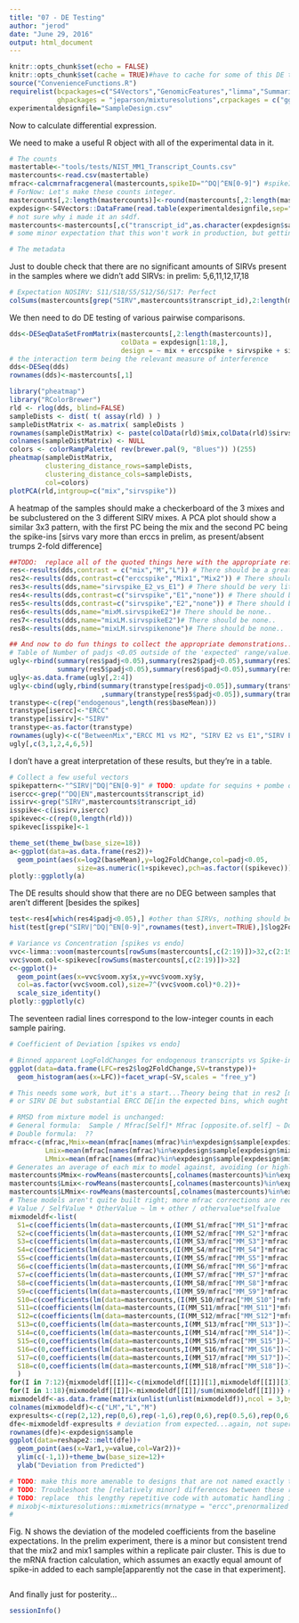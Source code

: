 ```yaml
---
title: "07 - DE Testing"
author: "jerod"
date: "June 29, 2016"
output: html_document
---
```


```r
knitr::opts_chunk$set(echo = FALSE)
knitr::opts_chunk$set(cache = TRUE)#have to cache for some of this DE to be iteratively useful.
source("ConvenienceFunctions.R")
requirelist(bcpackages=c("S4Vectors","GenomicFeatures","limma","SummarizedExperiment","DESeq2"),
            ghpackages = "jeparson/mixturesolutions",crpackages = c("ggplot2","plotly"))
experimentaldesignfile="SampleDesign.csv"
```

Now to calculate differential expression.

We need to make a useful R object with all of the experimental data in it.
```r
# The counts
mastertable<-"tools/tests/NIST_MM1_Transcript_Counts.csv"
mastercounts<-read.csv(mastertable)
mfrac<-calcmrnafracgeneral(mastercounts,spikeID="^DQ|^EN[0-9]") #spikeID is for the transcript names: These patterns match the ERCCs.  This prefers to be done before integer rounding...
# ForNow: Let's make these counts integer.
mastercounts[,2:length(mastercounts)]<-round(mastercounts[,2:length(mastercounts)])
expdesign<-S4Vectors::DataFrame(read.table(experimentaldesignfile,sep="\t",header=TRUE))
# not sure why i made it an s4df.
mastercounts<-mastercounts[,c("transcript_id",as.character(expdesign$sample))] # These seem to get merged out of order, so a quick fix.
# some minor expectation that this won't work in production, but getting the order correct is important.

# The metadata 
```
Just to double check that there are no significant amounts of SIRVs present in the samples
where we didn't add SIRVs: in prelim: 5,6,11,12,17,18
```r
# Expectation NOSIRV: S11/S18/S5/S12/S6/S17: Perfect 
colSums(mastercounts[grep("SIRV",mastercounts$transcript_id),2:length(mastercounts)])>(colSums(mastercounts[,2:length(mastercounts)])*0.01)
```

We then need to do DE testing of various pairwise comparisons.

```r
dds<-DESeqDataSetFromMatrix(mastercounts[,2:length(mastercounts)],
                            colData = expdesign[1:18,],
                            design = ~ mix + erccspike + sirvspike + sirvspike:mix) 
# the interaction term being the relevant measure of interference
dds<-DESeq(dds)
rownames(dds)<-mastercounts[,1]
```
```r

library("pheatmap")
library("RColorBrewer")
rld <- rlog(dds, blind=FALSE)
sampleDists <- dist( t( assay(rld) ) )
sampleDistMatrix <- as.matrix( sampleDists )
rownames(sampleDistMatrix) <- paste(colData(rld)$mix,colData(rld)$sirvspike,colData(rld)$erccspike)
colnames(sampleDistMatrix) <- NULL
colors <- colorRampPalette( rev(brewer.pal(9, "Blues")) )(255)
pheatmap(sampleDistMatrix,
         clustering_distance_rows=sampleDists,
         clustering_distance_cols=sampleDists,
         col=colors)
plotPCA(rld,intgroup=c("mix","sirvspike"))
```
A heatmap of the samples should make a checkerboard of the 3 mixes and be subclustered on the 3 different SIRV mixes.
A PCA plot should show a similar 3x3 pattern, with the first PC being the mix and the second PC being the spike-ins [sirvs vary more than erccs in prelim, as present/absent trumps 2-fold difference]
```r
##TODO:  replace all of the quoted things here with the appropriate references to the expdesign file.
res<-results(dds,contrast = c("mix","M","L")) # There should be a great deal of DE
res2<-results(dds,contrast=c("erccspike","Mix1","Mix2")) # There should be very little..
res3<-results(dds,name="sirvspike_E2_vs_E1") # There should be very little..
res4<-results(dds,contrast=c("sirvspike","E1","none")) # There should be very little..
res5<-results(dds,contrast=c("sirvspike","E2","none")) # There should be very little..
res6<-results(dds,name="mixM.sirvspikeE2")# There should be none..
res7<-results(dds,name="mixLM.sirvspikeE2")# There should be none..
res8<-results(dds,name="mixLM.sirvspikenone")# There should be none..

## And now to do fun things to collect the appropriate demonstrations....
# Table of Number of padjs <0.05 outside of the 'expected' range/value... 
ugly<-rbind(summary(res$padj<0.05),summary(res2$padj<0.05),summary(res3$padj<0.05),summary(res4$padj<0.05),
            summary(res5$padj<0.05),summary(res6$padj<0.05),summary(res7$padj<0.05),summary(res8$padj<0.05))
ugly<-as.data.frame(ugly[,2:4])
ugly<-cbind(ugly,rbind(summary(transtype[res$padj<0.05]),summary(transtype[res2$padj<0.05]),summary(transtype[res3$padj<0.05]),summary(transtype[res4$padj<0.05])
                       ,summary(transtype[res5$padj<0.05]),summary(transtype[res6$padj<0.05]),summary(transtype[res7$padj<0.05]),summary(transtype[res8$padj<0.05])))
transtype<-c(rep("endogenous",length(res$baseMean)))
transtype[isercc]<-"ERCC"
transtype[issirv]<-"SIRV"
transtype<-as.factor(transtype)
rownames(ugly)<-c("BetweenMix","ERCC M1 vs M2", "SIRV E2 vs E1","SIRV E1 vs None","SIRV E2 vs None", "MixM::SIRVE2","MixLM::SIRVE2","MixLM::noSIRV")
ugly[,c(3,1,2,4,6,5)]
```
I don't have a great interpretation of these results, but they're in a table.
```R
# Collect a few useful vectors
spikepattern<-"^SIRV|^DQ|^EN[0-9]" # TODO: update for sequins + pombe once the correct reference exists 
isercc<-grep("^DQ|EN",mastercounts$transcript_id)
issirv<-grep("SIRV",mastercounts$transcript_id)
isspike<-c(issirv,isercc)
spikevec<-c(rep(0,length(rld)))
spikevec[isspike]<-1

theme_set(theme_bw(base_size=18))
a<-ggplot(data=as.data.frame(res2))+
  geom_point(aes(x=log2(baseMean),y=log2FoldChange,col=padj<0.05,
                 size=as.numeric(1+spikevec),pch=as.factor((spikevec)))) # Easy MA plots.  
plotly::ggplotly(a)
```
The DE results should show that there are no DEG between samples that aren't different [besides the spikes]
```r
test<-res4[which(res4$padj<0.05),] #other than SIRVs, nothing should be DE 
hist(test[grep("SIRV|^DQ|^EN[0-9]",rownames(test),invert=TRUE),]$log2FoldChange) # is there a bias in the direction of fold changes?  If SIRVs were interfering...

```

```R
# Variance vs Concentration [spikes vs endo]
vvc<-limma::voom(mastercounts[rowSums(mastercounts[,c(2:19)])>32,c(2:19)],save.plot=TRUE)
vvc$voom.col<-spikevec[rowSums(mastercounts[,c(2:19)])>32]
c<-ggplot()+
  geom_point(aes(x=vvc$voom.xy$x,y=vvc$voom.xy$y,
  col=as.factor(vvc$voom.col),size=7^(vvc$voom.col)*0.2))+
  scale_size_identity()
plotly::ggplotly(c)
```
The seventeen radial lines correspond to the low-integer counts in each sample pairing.  
```R
# Coefficient of Deviation [spikes vs endo]
```
```R
# Binned apparent LogFoldChanges for endogenous transcripts vs Spike-ins
ggplot(data=data.frame(LFC=res2$log2FoldChange,SV=transtype))+
  geom_histogram(aes(x=LFC))+facet_wrap(~SV,scales = "free_y")

# This needs some work, but it's a start...Theory being that in res2 [mix1 vs mix2] there should be no endogenous DE
# or SIRV DE but substantial ERCC DE[in the expected bins, which ought to bemanually set]
```
```R
# RMSD from mixture model is unchanged:
# General formula:  Sample / Mfrac[Self]* Mfrac [opposite.of.self] ~ Double + Nonself 
# Double formula:  ??
mfrac<-c(mfrac,Mmix=mean(mfrac[names(mfrac)%in%expdesign$sample[expdesign$mix=="M"]]),
         Lmix=mean(mfrac[names(mfrac)%in%expdesign$sample[expdesign$mix=="L"]]),
         LMmix=mean(mfrac[names(mfrac)%in%expdesign$sample[expdesign$mix=="LM"]]))
# Generates an average of each mix to model against, avoiding (or highlighting?) any effects due to 'bad' samples 
mastercounts$Mmix<-rowMeans(mastercounts[,colnames(mastercounts)%in%expdesign$sample[expdesign$mix=="M"]])
mastercounts$Lmix<-rowMeans(mastercounts[,colnames(mastercounts)%in%expdesign$sample[expdesign$mix=="L"]])
mastercounts$LMmix<-rowMeans(mastercounts[,colnames(mastercounts)%in%expdesign$sample[expdesign$mix=="LM"]])
# These models aren't quite built right; more mfrac corrections are required...
# Value / SelfValue * OtherValue ~ lm + other / othervalue*selfvalue 
mixmodeldf<-list(
  S1=c(coefficients(lm(data=mastercounts,(I(MM_S1/mfrac["MM_S1"]*mfrac["Lmix"]))~LMmix+I(Lmix/mfrac["Lmix"]*mfrac["Mmix"])+0)),0),
  S2=c(coefficients(lm(data=mastercounts,(I(MM_S2/mfrac["MM_S2"]*mfrac["Lmix"]))~LMmix+I(Lmix/mfrac["Lmix"]*mfrac["Mmix"])+0)),0),
  S3=c(coefficients(lm(data=mastercounts,(I(MM_S3/mfrac["MM_S3"]*mfrac["Lmix"]))~LMmix+I(Lmix/mfrac["Lmix"]*mfrac["Mmix"])+0)),0),
  S4=c(coefficients(lm(data=mastercounts,(I(MM_S4/mfrac["MM_S4"]*mfrac["Lmix"]))~LMmix+I(Lmix/mfrac["Lmix"]*mfrac["Mmix"])+0)),0),
  S5=c(coefficients(lm(data=mastercounts,(I(MM_S5/mfrac["MM_S5"]*mfrac["Lmix"]))~LMmix+I(Lmix/mfrac["Lmix"]*mfrac["Mmix"])+0)),0),
  S6=c(coefficients(lm(data=mastercounts,(I(MM_S6/mfrac["MM_S6"]*mfrac["Lmix"]))~LMmix+I(Lmix/mfrac["Lmix"]*mfrac["Mmix"])+0)),0),
  S7=c(coefficients(lm(data=mastercounts,(I(MM_S7/mfrac["MM_S7"]*mfrac["Mmix"]))~LMmix+I(Mmix/mfrac["Mmix"]*mfrac["Lmix"])+0)),0),
  S8=c(coefficients(lm(data=mastercounts,(I(MM_S8/mfrac["MM_S8"]*mfrac["Mmix"]))~LMmix+I(Mmix/mfrac["Mmix"]*mfrac["Lmix"])+0)),0),
  S9=c(coefficients(lm(data=mastercounts,(I(MM_S9/mfrac["MM_S9"]*mfrac["Mmix"]))~LMmix+I(Mmix/mfrac["Mmix"]*mfrac["Lmix"])+0)),0),
  S10=c(coefficients(lm(data=mastercounts,(I(MM_S10/mfrac["MM_S10"]*mfrac["Mmix"]))~LMmix+I(Mmix/mfrac["Mmix"]*mfrac["Lmix"])+0)),0),
  S11=c(coefficients(lm(data=mastercounts,(I(MM_S11/mfrac["MM_S11"]*mfrac["Mmix"]))~LMmix+I(Mmix/mfrac["Mmix"]*mfrac["Lmix"])+0)),0),
  S12=c(coefficients(lm(data=mastercounts,(I(MM_S12/mfrac["MM_S12"]*mfrac["Mmix"]))~LMmix+I(Mmix/mfrac["Mmix"]*mfrac["Lmix"])+0)),0),
  S13=c(0,coefficients(lm(data=mastercounts,I(MM_S13/mfrac["MM_S13"])~I(Lmix/mfrac["Lmix"])+I(Mmix/mfrac["Mmix"])+0))),
  S14=c(0,coefficients(lm(data=mastercounts,I(MM_S14/mfrac["MM_S14"])~I(Lmix/mfrac["Lmix"])+I(Mmix/mfrac["Mmix"])+0))),
  S15=c(0,coefficients(lm(data=mastercounts,I(MM_S15/mfrac["MM_S15"])~I(Lmix/mfrac["Lmix"])+I(Mmix/mfrac["Mmix"])+0))),
  S16=c(0,coefficients(lm(data=mastercounts,I(MM_S16/mfrac["MM_S16"])~I(Lmix/mfrac["Lmix"])+I(Mmix/mfrac["Mmix"])+0))),
  S17=c(0,coefficients(lm(data=mastercounts,I(MM_S17/mfrac["MM_S17"])~I(Lmix/mfrac["Lmix"])+I(Mmix/mfrac["Mmix"])+0))),
  S18=c(0,coefficients(lm(data=mastercounts,I(MM_S18/mfrac["MM_S18"])~I(Lmix/mfrac["Lmix"])+I(Mmix/mfrac["Mmix"])+0)))
  )
for(I in 7:12){mixmodeldf[[I]]<-c(mixmodeldf[[I]][1],mixmodeldf[[I]][3],mixmodeldf[[I]][2])} # puts the 0 in the right spot of the 7-12 mixes.
for(I in 1:18){mixmodeldf[[I]]<-mixmodeldf[[I]]/sum(mixmodeldf[[I]])} # Normalize to 1.
mixmodeldf<-as.data.frame(matrix(unlist(unlist(mixmodeldf)),ncol = 3,byrow = TRUE))
colnames(mixmodeldf)<-c("LM","L","M")
expresults<-c(rep(2,12),rep(0,6),rep(-1,6),rep(0,6),rep(0.5,6),rep(0,6),rep(-1,6),rep(0.5,6)) #Expected Output of the mixmodeldf.
dfe<-mixmodeldf-expresults # deviation from expected...again, not super general
rownames(dfe)<-expdesign$sample
ggplot(data=reshape2::melt(dfe))+
  geom_point(aes(x=Var1,y=value,col=Var2))+
  ylim(c(-1,1))+theme_bw(base_size=12)+
  ylab("Deviation from Predicted")

# TODO: make this more amenable to designs that are not named exactly the same as mine (eg: Replace MM_Sx with terms b/o expdesign$sample)
# TODO: Troubleshoot the [relatively minor] differences between these results and kallisto results.  The mRNA fractions in particular vary somewhat markedly [albeit with the same trends]
# TODO: replace  this lengthy repetitive code with automatic handling in mixmetrics. [but it'll take much longer to implement, so...easy manual for now!]
# mixobj<-mixturesolutions::mixmetrics(mrnatype = "ercc",prenormalized = TRUE,modeltype="threemix",componentnames=c("LM","M","L"),mixnames = c("LM","M","L"),indf = mastercount,dds=expdesign,trueproportions = data.frame(L=c(2,-1,0),M=c(2,0,-1),LM=c(0,.5,.5)))
# 
```
Fig. N shows the deviation of the modeled coefficients from the baseline expectations. In the prelim experiment, there is a minor but consistent trend that the mix2 and mix1 samples within a replicate pair cluster.  This is due to the mRNA fraction calculation, which assumes an exactly equal amount of spike-in added to each sample[apparently not the case in that experiment].

```R
```
And finally just for posterity...
```r
sessionInfo()
```